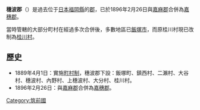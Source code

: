 {{日本郡 (廢除)
| 郡 = 穗波郡
| 日文原名 = 穂波郡
| 平假名 = ほなみぐん
| 羅馬字拼音 = Honami-gun
| 地圖 = 
| 廢除時間 = 1896年2月26日
| 廢除理由 = 合併
| 廢除時處置 =  [[嘉麻郡|嘉麻郡]]、'''穗波郡''' → [[嘉穗郡|嘉穗郡]]
| 現在郡 = 嘉穗郡
| 都道府縣 = 福岡縣
| 編號 = 
| 町 = 1
| 村 = 8
| 經度 = 
| 緯度 = 
| 註記 = 
|}}
'''穗波郡'''（{{jpn|j=穂波郡|kyu=穗波郡|hg=ほなみぐん|rm=Honami gun|f=y}}）是過去位于[[日本|日本]][[福岡縣|福岡縣]]的[[郡|郡]]，已於1896年2月26日與[[嘉麻郡|嘉麻郡]]合併為[[嘉穗郡|嘉穗郡]]。

當時管轄的大部分町村在經過多次合併後，多數地區已[[飯塚市|飯塚市]]，而原桂川村現已改制為[[桂川村|桂川村]]。

==歷史==
* 1889年4月1日：實施[[町村制|町村制]]，穗波郡下設：飯塚町、鎮西村、二瀨村、大谷村、穗波村、內野村、上穗波村、大分村、桂川村。
* 1896年2月26日：與[[嘉麻郡|嘉麻郡]]合併為[[嘉穗郡|嘉穗郡]]。

{{筑紫二國的郡}}

[[Category:筑前國|Category:筑前國]]